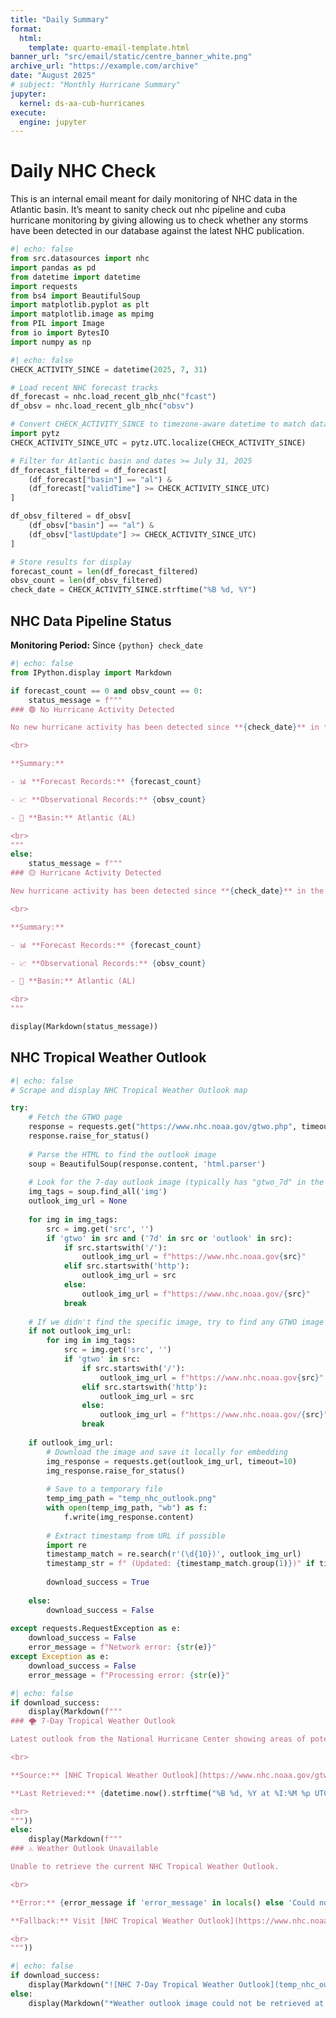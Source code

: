 ```yaml
---
title: "Daily Summary"
format:
  html:
    template: quarto-email-template.html  
banner_url: "src/email/static/centre_banner_white.png"
archive_url: "https://example.com/archive"
date: "August 2025"
# subject: "Monthly Hurricane Summary"
jupyter:
  kernel: ds-aa-cub-hurricanes
execute:
  engine: jupyter
---
```


# Daily NHC Check

This is an internal email meant for daily monitoring of NHC data in the Atlantic basin. It's meant to sanity check out nhc pipeline and cuba hurricane monitoring by giving allowing us to check whether any storms have been detected in our database against the latest NHC publication.

```python
#| echo: false
from src.datasources import nhc
import pandas as pd
from datetime import datetime
import requests
from bs4 import BeautifulSoup
import matplotlib.pyplot as plt
import matplotlib.image as mpimg
from PIL import Image
from io import BytesIO
import numpy as np
```

```python
#| echo: false
CHECK_ACTIVITY_SINCE = datetime(2025, 7, 31)

# Load recent NHC forecast tracks
df_forecast = nhc.load_recent_glb_nhc("fcast")
df_obsv = nhc.load_recent_glb_nhc("obsv")

# Convert CHECK_ACTIVITY_SINCE to timezone-aware datetime to match data
import pytz
CHECK_ACTIVITY_SINCE_UTC = pytz.UTC.localize(CHECK_ACTIVITY_SINCE)

# Filter for Atlantic basin and dates >= July 31, 2025
df_forecast_filtered = df_forecast[
    (df_forecast["basin"] == "al") & 
    (df_forecast["validTime"] >= CHECK_ACTIVITY_SINCE_UTC)
]

df_obsv_filtered = df_obsv[
    (df_obsv["basin"] == "al") & 
    (df_obsv["lastUpdate"] >= CHECK_ACTIVITY_SINCE_UTC)
]

# Store results for display
forecast_count = len(df_forecast_filtered)
obsv_count = len(df_obsv_filtered)
check_date = CHECK_ACTIVITY_SINCE.strftime("%B %d, %Y")
```

## NHC Data Pipeline Status

**Monitoring Period:** Since `{python} check_date`

```python
#| echo: false
from IPython.display import Markdown

if forecast_count == 0 and obsv_count == 0:
    status_message = f"""
### 🟢 No Hurricane Activity Detected

No new hurricane activity has been detected since **{check_date}** in the CHD NHC pipeline for the Atlantic basin.

<br>

**Summary:**

- 📊 **Forecast Records:** {forecast_count}

- 📈 **Observational Records:** {obsv_count}

- 🌊 **Basin:** Atlantic (AL)

<br>
"""
else:
    status_message = f"""
### 🟡 Hurricane Activity Detected

New hurricane activity has been detected since **{check_date}** in the CHD NHC pipeline.

<br>

**Summary:**

- 📊 **Forecast Records:** {forecast_count}

- 📈 **Observational Records:** {obsv_count}

- 🌊 **Basin:** Atlantic (AL)

<br>
"""

display(Markdown(status_message))
```


## NHC Tropical Weather Outlook

```python
#| echo: false
# Scrape and display NHC Tropical Weather Outlook map

try:
    # Fetch the GTWO page
    response = requests.get("https://www.nhc.noaa.gov/gtwo.php", timeout=10)
    response.raise_for_status()
    
    # Parse the HTML to find the outlook image
    soup = BeautifulSoup(response.content, 'html.parser')
    
    # Look for the 7-day outlook image (typically has "gtwo_7d" in the src)
    img_tags = soup.find_all('img')
    outlook_img_url = None
    
    for img in img_tags:
        src = img.get('src', '')
        if 'gtwo' in src and ('7d' in src or 'outlook' in src):
            if src.startswith('/'):
                outlook_img_url = f"https://www.nhc.noaa.gov{src}"
            elif src.startswith('http'):
                outlook_img_url = src
            else:
                outlook_img_url = f"https://www.nhc.noaa.gov/{src}"
            break
    
    # If we didn't find the specific image, try to find any GTWO image
    if not outlook_img_url:
        for img in img_tags:
            src = img.get('src', '')
            if 'gtwo' in src:
                if src.startswith('/'):
                    outlook_img_url = f"https://www.nhc.noaa.gov{src}"
                elif src.startswith('http'):
                    outlook_img_url = src
                else:
                    outlook_img_url = f"https://www.nhc.noaa.gov/{src}"
                break
    
    if outlook_img_url:
        # Download the image and save it locally for embedding
        img_response = requests.get(outlook_img_url, timeout=10)
        img_response.raise_for_status()
        
        # Save to a temporary file
        temp_img_path = "temp_nhc_outlook.png"
        with open(temp_img_path, "wb") as f:
            f.write(img_response.content)
        
        # Extract timestamp from URL if possible
        import re
        timestamp_match = re.search(r'(\d{10})', outlook_img_url)
        timestamp_str = f" (Updated: {timestamp_match.group(1)})" if timestamp_match else ""
        
        download_success = True
        
    else:
        download_success = False
        
except requests.RequestException as e:
    download_success = False
    error_message = f"Network error: {str(e)}"
except Exception as e:
    download_success = False
    error_message = f"Processing error: {str(e)}"
```

```python
#| echo: false
if download_success:
    display(Markdown(f"""
### 🌪️ 7-Day Tropical Weather Outlook

Latest outlook from the National Hurricane Center showing areas of potential tropical development over the next 7 days.

<br>

**Source:** [NHC Tropical Weather Outlook](https://www.nhc.noaa.gov/gtwo.php)  

**Last Retrieved:** {datetime.now().strftime("%B %d, %Y at %I:%M %p UTC")}

<br>
"""))
else:
    display(Markdown(f"""
### ⚠️ Weather Outlook Unavailable

Unable to retrieve the current NHC Tropical Weather Outlook.

<br>

**Error:** {error_message if 'error_message' in locals() else 'Could not locate outlook image on NHC website'}  

**Fallback:** Visit [NHC Tropical Weather Outlook](https://www.nhc.noaa.gov/gtwo.php) directly

<br>
"""))
```

```python
#| echo: false
if download_success:
    display(Markdown("![NHC 7-Day Tropical Weather Outlook](temp_nhc_outlook.png)"))
else:
    display(Markdown("*Weather outlook image could not be retrieved at this time.*"))
```

